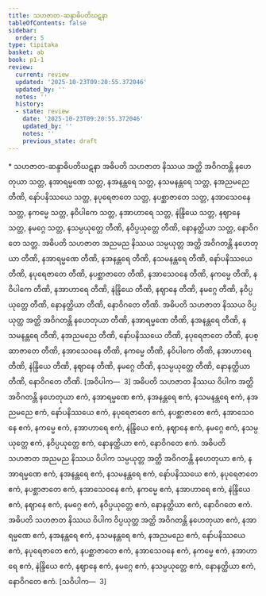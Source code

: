 ```yaml
---
title: သဟဇာတ-ဆန္ဒာဓိပတိဃဋနာ
tableOfContents: false
sidebar:
  order: 5
type: tipitaka
basket: ab
book: p1-1
review:
  current: review
  updated: '2025-10-23T09:20:55.372046'
  updated_by: ''
  notes: ''
  history:
  - state: review
    date: '2025-10-23T09:20:55.372046'
    updated_by: ''
    notes: ''
    previous_state: draft
---
```



<ReviewStatus review={frontmatter.review} showDetails={true} />

<HypothesisAnnotation frontmatter={frontmatter} />

<DynamicBreadcrumb />

<Paragraph type="center" book="p1-1">
* သဟဇာတ-ဆန္ဒာဓိပတိဃဋနာ
</Paragraph>

<Division number="423" book="p1-1" e="ch" v="36" p="144">

<Paragraph number="1310" book="p1-1">
အဓိပတိ သဟဇာတ နိဿယ အတ္ထိ အဝိဂတန္တိ နဟေတုယာ သတ္တ, နအာရမ္မဏေ သတ္တ, နအနန္တရေ သတ္တ, နသမနန္တရေ သတ္တ, နအညမညေ တီဏိ, နော်ပနိဿယေ သတ္တ, နပုရေဇာတေ သတ္တ, နပစ္ဆာဇာတေ သတ္တ, နအာသေဝနေ သတ္တ, နကမ္မေ သတ္တ, နဝိပါကေ သတ္တ, နအာဟာရေ သတ္တ, နဲန္ဒြိယေ သတ္တ, နဈာနေ သတ္တ, နမဂ္ဂေ သတ္တ, နသမ္ပယုတ္တေ တီဏိ, နဝိပ္ပယုတ္တေ တီဏိ, နောနတ္ထိယာ သတ္တ, နောဝိဂတေ သတ္တ.
</Paragraph>

<Paragraph number="1311" book="p1-1">
အဓိပတိ သဟဇာတ အညမည နိဿယ သမ္ပယုတ္တ အတ္ထိ အဝိဂတန္တိ နဟေတုယာ တီဏိ, နအာရမ္မဏေ တီဏိ, နအနန္တရေ တီဏိ, နသမနန္တရေ တီဏိ, နော်ပနိဿယေ တီဏိ, နပုရေဇာတေ တီဏိ, နပစ္ဆာဇာတေ တီဏိ, နအာသေဝနေ တီဏိ, နကမ္မေ တီဏိ, နဝိပါကေ တီဏိ, နအာဟာရေ တီဏိ, နဲန္ဒြိယေ တီဏိ, နဈာနေ တီဏိ, နမဂ္ဂေ တီဏိ, နဝိပ္ပယုတ္တေ တီဏိ, နောနတ္ထိယာ တီဏိ, နောဝိဂတေ တီဏိ.
</Paragraph>

<Paragraph number="1312" book="p1-1">
အဓိပတိ သဟဇာတ နိဿယ ဝိပ္ပယုတ္တ အတ္ထိ အဝိဂတန္တိ နဟေတုယာ တီဏိ, နအာရမ္မဏေ တီဏိ, နအနန္တရေ တီဏိ, နသမနန္တရေ တီဏိ, နအညမညေ တီဏိ, နော်ပနိဿယေ တီဏိ, နပုရေဇာတေ တီဏိ, နပစ္ဆာဇာတေ တီဏိ, နအာသေဝနေ တီဏိ, နကမ္မေ တီဏိ, နဝိပါကေ တီဏိ, နအာဟာရေ တီဏိ, နဲန္ဒြိယေ တီဏိ, နဈာနေ တီဏိ, နမဂ္ဂေ တီဏိ, နသမ္ပယုတ္တေ တီဏိ, နောနတ္ထိယာ တီဏိ, နောဝိဂတေ တီဏိ. [အဝိပါက—  3]
</Paragraph>

<Paragraph number="1313" book="p1-1">
အဓိပတိ သဟဇာတ နိဿယ ဝိပါက အတ္ထိ အဝိဂတန္တိ နဟေတုယာ ဧကံ, နအာရမ္မဏေ ဧကံ, နအနန္တရေ ဧကံ, နသမနန္တရေ ဧကံ, နအညမညေ ဧကံ, နော်ပနိဿယေ ဧကံ, နပုရေဇာတေ ဧကံ, နပစ္ဆာဇာတေ ဧကံ, နအာသေဝနေ ဧကံ, နကမ္မေ ဧကံ, နအာဟာရေ ဧကံ, နဲန္ဒြိယေ ဧကံ, နဈာနေ ဧကံ, နမဂ္ဂေ ဧကံ, နသမ္ပယုတ္တေ ဧကံ, နဝိပ္ပယုတ္တေ ဧကံ, နောနတ္ထိယာ ဧကံ, နောဝိဂတေ ဧကံ.
</Paragraph>

<Paragraph number="1314" book="p1-1">
အဓိပတိ သဟဇာတ အညမည နိဿယ ဝိပါက သမ္ပယုတ္တ အတ္ထိ အဝိဂတန္တိ နဟေတုယာ ဧကံ, နအာရမ္မဏေ ဧကံ, နအနန္တရေ ဧကံ, နသမနန္တရေ ဧကံ, နော်ပနိဿယေ ဧကံ, နပုရေဇာတေ ဧကံ, နပစ္ဆာဇာတေ ဧကံ, နအာသေဝနေ ဧကံ, နကမ္မေ ဧကံ, နအာဟာရေ ဧကံ, နဲန္ဒြိယေ ဧကံ, နဈာနေ ဧကံ, နမဂ္ဂေ ဧကံ, နဝိပ္ပယုတ္တေ ဧကံ, နောနတ္ထိယာ ဧကံ, နောဝိဂတေ ဧကံ.
</Paragraph>

<Paragraph number="1315" book="p1-1">
အဓိပတိ သဟဇာတ နိဿယ ဝိပါက ဝိပ္ပယုတ္တ အတ္ထိ အဝိဂတန္တိ နဟေတုယာ ဧကံ, နအာရမ္မဏေ ဧကံ, နအနန္တရေ ဧကံ, နသမနန္တရေ ဧကံ, နအညမညေ ဧကံ, နော်ပနိဿယေ ဧကံ, နပုရေဇာတေ ဧကံ, နပစ္ဆာဇာတေ ဧကံ, နအာသေဝနေ ဧကံ, နကမ္မေ ဧကံ, နအာဟာရေ ဧကံ, နဲန္ဒြိယေ ဧကံ, နဈာနေ ဧကံ, နမဂ္ဂေ ဧကံ, နသမ္ပယုတ္တေ ဧကံ, နောနတ္ထိယာ ဧကံ, နောဝိဂတေ ဧကံ. [သဝိပါက—  3]
</Paragraph>
</Division>